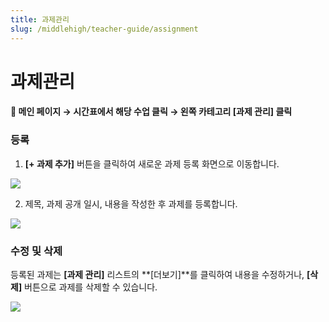```yaml
---
title: 과제관리
slug: /middlehigh/teacher-guide/assignment
---
```



# 과제관리

#### 📍 메인 페이지 → 시간표에서 해당 수업 클릭 → 왼쪽 카테고리 [과제 관리] 클릭

### 등록

1. **[+ 과제 추가]** 버튼을 클릭하여 새로운 과제 등록 화면으로 이동합니다.

<Image src="/img/kr/middlehigh/teacher/06-01.jpg" size="lg" />

2. 제목, 과제 공개 일시, 내용을 작성한 후 과제를 등록합니다.

<Image src="/img/kr/middlehigh/teacher/06-02.jpg" size="lg" />

### 수정 및 삭제

등록된 과제는 **[과제 관리]** 리스트의 **[더보기]**를 클릭하여 내용을 수정하거나, **[삭제]** 버튼으로 과제를 삭제할 수 있습니다.

<Image src="/img/kr/middlehigh/teacher/06-03.jpg" size="lg" />

